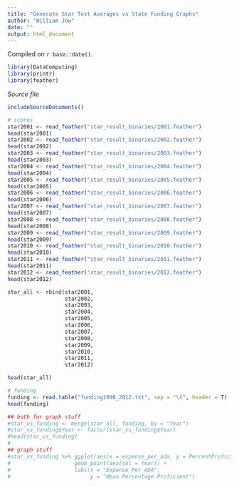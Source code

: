```yaml
---
title: "Generate Star Test Averages vs State Funding Graphs"
author: "William Jow"
date: ""
output: html_document
---
```

<!-- leave this material as is -->
Compiled on `r base::date()`.

```r
library(DataComputing)
library(printr)
library(feather)
```
<!-- put your content after this line -->
*Source file* 
```r
includeSourceDocuments()
```

<!-- Don't edit the material above this line -->
```r
# scores
star2001 <- read_feather("star_result_binaries/2001.feather")
head(star2001)
star2002 <- read_feather("star_result_binaries/2002.feather")
head(star2002)
star2003 <- read_feather("star_result_binaries/2003.feather")
head(star2003)
star2004 <- read_feather("star_result_binaries/2004.feather")
head(star2004)
star2005 <- read_feather("star_result_binaries/2005.feather")
head(star2005)
star2006 <- read_feather("star_result_binaries/2006.feather")
head(star2006)
star2007 <- read_feather("star_result_binaries/2007.feather")
head(star2007)
star2008 <- read_feather("star_result_binaries/2008.feather")
head(star2008)
star2009 <- read_feather("star_result_binaries/2009.feather")
head(star2009)
star2010 <- read_feather("star_result_binaries/2010.feather")
head(star2010)
star2011 <- read_feather("star_result_binaries/2011.feather")
head(star2011)
star2012 <- read_feather("star_result_binaries/2012.feather")
head(star2012)

star_all <- rbind(star2001,
                  star2002,
                  star2003,
                  star2004,
                  star2005,
                  star2006,
                  star2007,
                  star2008,
                  star2009,
                  star2010,
                  star2011,
                  star2012)

head(star_all)

# funding
funding <- read.table("funding1998_2012.txt", sep = "\t", header = T)
head(funding)

## both for graph stuff
#star_vs_funding <- merge(star_all, funding, by = "Year")
#star_vs_funding$Year <- factor(star_vs_funding$Year)
#head(star_vs_funding)
#
## graph stuff
#star_vs_funding %>% ggplot(aes(x = expense_per_ada, y = PercentProficient)) +
#                    geom_point(aes(col = Year)) +
#                    labs(x = "Expense Per ADA",
#                         y = "Mean Percentage Proficient")
```
